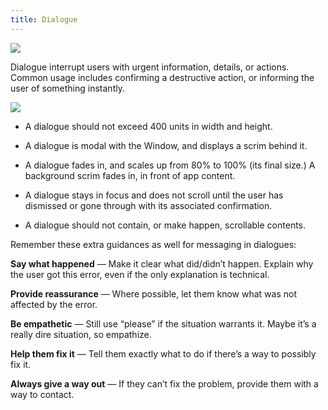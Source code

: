 ```yaml
---
title: Dialogue
---
```


![](/images/helium/hig/dialog.png)

Dialogue interrupt users with urgent information, details, or actions. Common usage includes confirming a destructive action, or informing the user of something instantly.

![](/images/helium/hig/dialog-geo.png)

- A dialogue should not exceed 400 units in width and height.

- A dialogue is modal with the Window, and displays a scrim behind it.

- A dialogue fades in, and scales up from 80% to 100% (its final size.) A background scrim fades in, in front of app content.

- A dialogue stays in focus and does not scroll until the user has dismissed or gone through with its associated confirmation.

- A dialogue should not contain, or make happen, scrollable contents.

Remember these extra guidances as well for messaging in dialogues:

**Say what happened** — Make it clear what did/didn’t happen. Explain why the user got this error, even if the only explanation is technical.

**Provide reassurance** — Where possible, let them know what was not affected by the error.

**Be empathetic** — Still use “please” if the situation warrants it. Maybe it’s a really dire situation, so empathize.

**Help them fix it** — Tell them exactly what to do if there’s a way to possibly fix it.

**Always give a way out** — If they can’t fix the problem, provide them with a way to contact.

